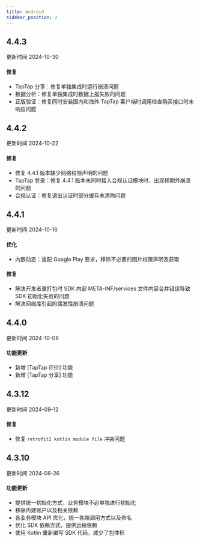 ```yaml
---
title: Android
sidebar_position: 2
---
```


<h2> 4.4.3 </h2>

更新时间 2024-10-30

<h4> 修复 </h4>

- TapTap 分享：修复单独集成时运行崩溃问题
- 数据分析：修复单独集成时数据上报失败的问题
- 正版验证：修复同时安装国内和海外 TapTap 客户端时调用检查购买接口时未响应问题


<h2> 4.4.2 </h2>

更新时间 2024-10-22

<h4> 修复 </h4>

- 修复 4.4.1 版本缺少网络权限声明的问题
- TapTap 登录：修复 4.4.1 版本未同时接入合规认证模块时，出现预期外崩溃的问题
- 合规认证：修复退出认证时部分缓存未清除问题


<h2> 4.4.1 </h2>

更新时间 2024-10-16

<h4> 优化 </h4>

- 内嵌动态：适配 Google Play 要求，移除不必要的图片权限声明及获取

<h4> 修复 </h4>

- 解决开发者重打包时 SDK 内部 META-INF/services 文件内容合并错误导致 SDK 初始化失败的问题
- 解决网络库引起的偶发性崩溃问题

<h2> 4.4.0 </h2>

更新时间 2024-10-08

<h4> 功能更新 </h4>

- 新增 [TapTap 评价] 功能
- 新增 [TapTap 分享] 功能

<h2> 4.3.12 </h2>

更新时间 2024-09-12

<h4> 修复 </h4>

- 修复 `retrofit2 kotlin module file` 冲突问题


<h2> 4.3.10 </h2>

更新时间 2024-08-26

<h4> 功能更新 </h4>

- 提供统一初始化方式，业务模块不必单独进行初始化
- 移除内建账户以及相关依赖
- 各业务模块 API 优化，统一各端调用方式以及命名
- 优化 SDK 依赖方式，提供远程依赖
- 使用 Kotlin 重新编写 SDK 代码，减少了包体积


